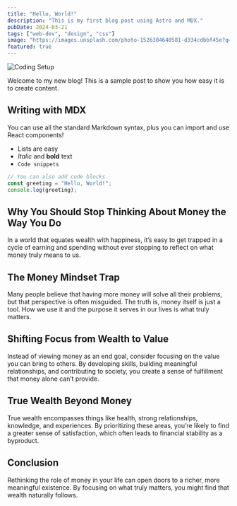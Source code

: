 ```yaml
---
title: "Hello, World!"
description: "This is my first blog post using Astro and MDX."
pubDate: 2024-03-21
tags: ["web-dev", "design", "css"]
image: "https://images.unsplash.com/photo-1526304640581-d334cdbbf45e?q=80&w=2070&auto=format&fit=crop&ixlib=rb-4.0.3&ixid=M3wxMjA3fDB8MHxwaG90by1wYWdlfHx8fGVufDB8fHx8fA%3D%3D"
featured: true
---
```


![Coding Setup](https://images.unsplash.com/photo-1526304640581-d334cdbbf45e?q=80&w=2070&auto=format&fit=crop&ixlib=rb-4.0.3&ixid=M3wxMjA3fDB8MHxwaG90by1wYWdlfHx8fGVufDB8fHx8fA%3D%3D)

Welcome to my new blog! This is a sample post to show you how easy it is to create content.

## Writing with MDX

You can use all the standard Markdown syntax, plus you can import and use React components!

- Lists are easy
- _Italic_ and **bold** text
- `Code snippets`

```js
// You can also add code blocks
const greeting = "Hello, World!";
console.log(greeting);
```

## Why You Should Stop Thinking About Money the Way You Do

In a world that equates wealth with happiness, it’s easy to get trapped in a cycle of earning and spending without ever stopping to reflect on what money truly means to us.

## The Money Mindset Trap

Many people believe that having more money will solve all their problems, but that perspective is often misguided. The truth is, money itself is just a tool. How we use it and the purpose it serves in our lives is what truly matters.

## Shifting Focus from Wealth to Value

Instead of viewing money as an end goal, consider focusing on the value you can bring to others. By developing skills, building meaningful relationships, and contributing to society, you create a sense of fulfillment that money alone can’t provide.

## True Wealth Beyond Money

True wealth encompasses things like health, strong relationships, knowledge, and experiences. By prioritizing these areas, you’re likely to find a greater sense of satisfaction, which often leads to financial stability as a byproduct.

## Conclusion

Rethinking the role of money in your life can open doors to a richer, more meaningful existence. By focusing on what truly matters, you might find that wealth naturally follows.
